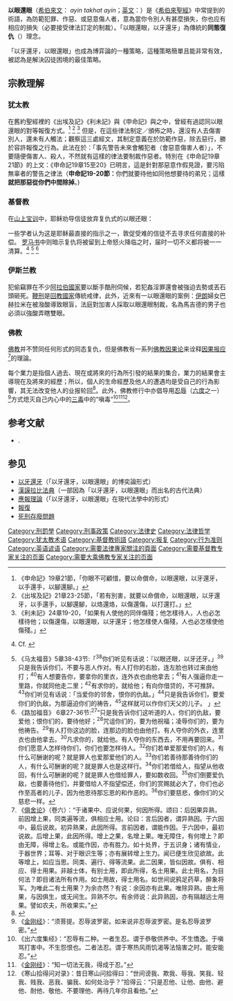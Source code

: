 {{otheruses|subject=一種古代法律制裁的概念|other=一種博弈論策略|以牙還牙}}{{多個問題|{{disputed|time=2010-05-11T16:07:18+00:00}}
{{expert|time=2010-05-11T16:07:18+00:00|subject=法律|subject2=基督教|subject3=大乘佛教}}}}

'''以眼還眼'''（[[希伯來文|希伯來文]]：{{lang|he|עין תחת עין}} ''ayin takhat ayin''；[[英文|英文]]：{{lang|en|An eye for an eye}}）是《[[希伯來聖經|希伯來聖經]]》中常提到的術語，為防範犯罪、作惡、或惡意傷人者，意為當你令別人有甚麼損失，你也应有相应的損失（必要接受律法訂定的制裁）。「以眼還眼，以牙還牙」為傳統的'''同態復仇'''（{{lang-la|lex talionis}}）理念。

「以牙還牙，以眼還眼」也成為博弈論的一種策略，這種策略簡單且能非常有效，被認為是解決囚徒困境的最佳策略。

== 宗教理解 ==
=== 犹太教 ===
在舊約聖經裡的《出埃及記》《利未記》與《申命記》與之中，曾經有過認同以眼還眼的對等報復方式。<ref>《申命記》19章21節，「你眼不可顧惜，要以命償命，以眼還眼，以牙還牙，以手還手，以腳還腳。」</ref>
<ref>《出埃及記》21章23-25節，「若有別害，就要以命償命，以眼還眼，以牙還牙，以手還手，以腳還腳，以烙還烙，以傷還傷，以打還打。」</ref>
<ref>《利未記》24章19-20，「如果有人使他的同伴傷殘；他怎樣待人，人也必怎樣待他；以傷還傷，以眼還眼，以牙還牙；他怎樣使人傷殘，人也必怎樣使他傷殘。」</ref>
但是，在這些律法制定／頒佈之時，還沒有人去傷害別人，還未有人觸法；觀察這三處經文，其制定意義在於防範作惡，除去惡行，勝於容許報復之行為。此法在於：「事先警告未來會觸犯者（會惡意傷害人者）」，不要隨便傷害人、殺人，不然就有這樣的律法要制裁作惡者。特別在《申命記19章21節》的上文：《申命記19章15至20》已明言，這是針對那惡意作假見證，要污陷無辜者的警告之律法（'''申命記19-20節：'''你們就要待他如同他想要待的弟兄；這樣'''就把那惡從你們中間除掉'''。)

=== 基督教 ===
{{main|基督教对旧约的看法}}
在[[山上宝训|山上宝训]]中，耶稣劝导信徒放弃复仇式的以眼还眼：
{{Quote|你们听过这样的话，“以眼还眼，以牙还牙。”但我告诉你们，不要跟恶人作对。有人打你的右脸，连左脸也转过来让他打。|太 5:38–39 当代圣经中文译本}}

一些学者认为这是耶稣最直接的指示之一，敦促受难的信徒不去寻求任何直接的补偿。{{Sfn | Plaut | 1981 | p = 572}} [[罗马书|罗马书]]中则暗示复仇将被留到上帝怒火降临之时，届时一切不义都将被一一清算。<ref>{{bibleverse|Romans|12:14-21|NIV}} Cf. {{bibleverse|Deuteronomy|32:35|NIV}}</ref>
<ref>《马太福音》5章38-43节:「<sup>38</sup>你们听见有话说：『以眼还眼，以牙还牙。」<sup>39</sup>只是我告诉你们，不要与恶人作对。有人打你的右脸，连左脸也转过来由他打；<sup>40</sup>有人想要告你，要拿你的里衣，连外衣也由他拿去；<sup>41 </sup>有人强逼你走一里路，你就同他走二里；<sup>42</sup>有求你的，就给他；有向你借贷的，不可推辞。 <sup>43</sup>你们听见有话说：「当爱你的邻舍，恨你的仇敌。」<sup>44</sup>只是我告诉你们，要爱你们的仇敌，为那逼迫你们的祷告，<sup>45</sup>这样就可以作你们天父的儿子。 」</ref>
<ref>《路加福音》 6章27-36节:<sup>27</sup>“只是我告诉你们这听道的人，你们的仇敌，要爱他；恨你们的，要待他好；<sup>28</sup>咒诅你们的，要为他祝福；凌辱你们的，要为他祷告。<sup>29</sup>有人打你这边的脸，连那边的脸也由他打。有人夺你的外衣，连里衣也由他拿去。<sup>30</sup>凡求你的，就给他。有人夺你的东西去，不用再要回来。<sup >31</sup>你们愿意人怎样待你们，你们也要怎样待人。<sup>32</sup>你们若单爱那爱你们的人，有什么可酬谢的呢？就是罪人也爱那爱他们的人。<sup>33</sup>你们若善待那善待你们的人，有什么可酬谢的呢？就是罪人也是这样行。<sup>34</sup>你们若借给人，指望从他收回，有什么可酬谢的呢？就是罪人也借给罪人，要如数收回。<sup>35</sup>你们倒要爱仇敌，也要善待他们，并要借给人不指望偿还，你们的赏赐就必大了，你们也必作至高者的儿子，因为他恩待那忘恩的和作恶的。<sup>36</sup>你们要慈悲，像你们的父慈悲一样。</ref >

=== 伊斯兰教 ===
{{main|基沙斯}}
犯偷竊罪在不少[[阿拉伯國家|阿拉伯國家]]要以斷手酷刑伺候，若犯姦淫罪還會被強迫去勢或丟石頭砸死。[[鞭刑|鞭刑]]是[[回教國家|回教國家]]傳統戒律，此外，近來有一以眼還眼的案例：[[伊朗|伊朗]]婦女巴赫拉米在被潑酸導致眼盲，法庭對加害人採取以眼還眼制裁，名為馬吉德的男子也必須以強酸弄瞎雙眼。

=== 佛教 ===
{{See also|佛教因果论|十恶|业|十二因緣}}
[[佛教|佛教]]并不赞同任何形式的同态复仇，但是佛教有一系列[[佛教因果论|佛教因果论]]来诠释[[因果报应|因果报应]]<ref>《[[俱舍论|俱舍论]]》（卷六）：“于诸果中、应说何果，何因所得。颂曰：后因果异熟，前因增上果，同类遍等流，俱相应士用。论曰：言后因者，谓异熟因。于六因中，最后说故。初异熟果，此因所得。言前因者，谓能作因。于六因中，最初说故。后增上果，此因所得。增上之果，名增上果。唯无障住，有何增上？即由无障，得增上名。或能作因，亦有胜力。如十处界，于五识身；诸有情业，于器世界；耳等、对于眼识生等；亦有展转增上生力。闻已便生欣见欲故。此等增上，如应当思。同类、遍行、得等流果。此二因果，皆似因故。俱有、相应、得士用果。非越士体，有别士用，即此所得，名士用果。此士用名，为目何法？即目诸法所有作用。如士用故，得士用名。如世间说鸦足药草，醉象将军。为唯此二有士用果？为余亦然？有说：余因亦有此果。唯除异熟。由士用果，与因俱生，或无间生。异熟不尔。有余师说：此异熟因，亦有隔越远士用果。譬如农夫，所收果实。”</ref>的理論。

每个業力是指個人過去、現在或將來的行為所引發的結果的集合，業力的結果會主導現在及將來的經歷；所以，個人的生命經歷及他人的遭遇均是受自己的行為影響，其无法改变他人的业报轮回<ref>{{Cite web |url=http://www.bfnn.org/book/books/0560.htm |title=佛法的因果論 |accessdate=2010-05-12 |archive-date=2010-12-26 |archive-url=https://web.archive.org/web/20101226013045/http://www.bfnn.org/book/books/0560.htm |dead-url=no }}</ref>。此外，佛教修行中亦倡导用[[忍辱|忍辱]]（[[六度|六度]]之一）<ref>《[[金刚经|金刚经]]》：“须菩提。忍辱波罗密。如来说非忍辱波罗密。是名忍辱波罗密。”</ref>方式熄灭自己内心中的[[三毒|三毒]]中的“嗔毒”<ref>《出六度集经》：“忍辱有二种。一者生忍。谓于恭敬供养中。不生憍逸。于嗔骂打害中。不生怨恨也。二者法忍。谓于寒热风雨饥渴等法恼害之时。能安能忍。”</ref><ref>《[[金刚经|金刚经]]》：“知一切法无我，得成于忍。”</ref><ref>《寒山拾得问对录》：昔日寒山问拾得曰：“世间谤我、欺我、辱我、笑我、轻我、贱我、恶我、骗我、如何处治乎？”拾得云：“只是忍他、让他、由他、避他、耐他、敬他、不要理他、再待几年你且看他。”</ref>。

==参考文献==
{{Reflist}}
* {{Citation | last = Plaut | year = 1981 | title = The Torah — A Modern Commentary | publisher = Union of American Hebrew Congregations | place = New York}}.

==参见==
*[[以牙還牙|以牙還牙]]（「以牙還牙，以眼還眼」的博奕論形式）
*[[漢謨拉比法典|漢謨拉比法典]]（一部因為「以牙還牙，以眼還眼」而出名的古代法典）
*[[應報理論|應報理論]]（「以牙還牙，以眼還眼」在現代法學中的形式）
*[[報復|報復]]
*[[死刑存廢問題|死刑存廢問題]]

[[Category:刑罰學|Category:刑罰學]]
[[Category:刑事政策|Category:刑事政策]]
[[Category:法律史|Category:法律史]]
[[Category:法律哲学|Category:法律哲学]]
[[Category:犹太教术语|Category:犹太教术语]]
[[Category:基督教術語|Category:基督教術語]]
[[Category:报复|Category:报复]]
[[Category:行为准则|Category:行为准则]]
[[Category:英语谚语|Category:英语谚语]]
[[Category:需要法律專家關注的頁面|Category:需要法律專家關注的頁面]]
[[Category:需要基督教专家关注的页面|Category:需要基督教专家关注的页面]]
[[Category:需要大乘佛教专家关注的页面|Category:需要大乘佛教专家关注的页面]]